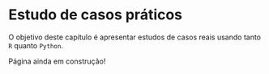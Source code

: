 # Estudo de casos práticos

O objetivo deste capítulo é apresentar estudos de casos reais usando tanto `R` quanto `Python`.

::: callout-important
Página ainda em construção!
:::
